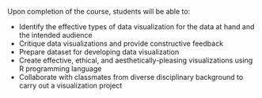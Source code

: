 Upon completion of the course, students will be able to:

- Identify the effective types of data visualization for the data at hand and the intended audience
- Critique data visualizations and provide constructive feedback
- Prepare dataset for developing data visualization
- Create effective, ethical, and aesthetically-pleasing visualizations using R programming language
- Collaborate with classmates from diverse disciplinary background to carry out a visualization project